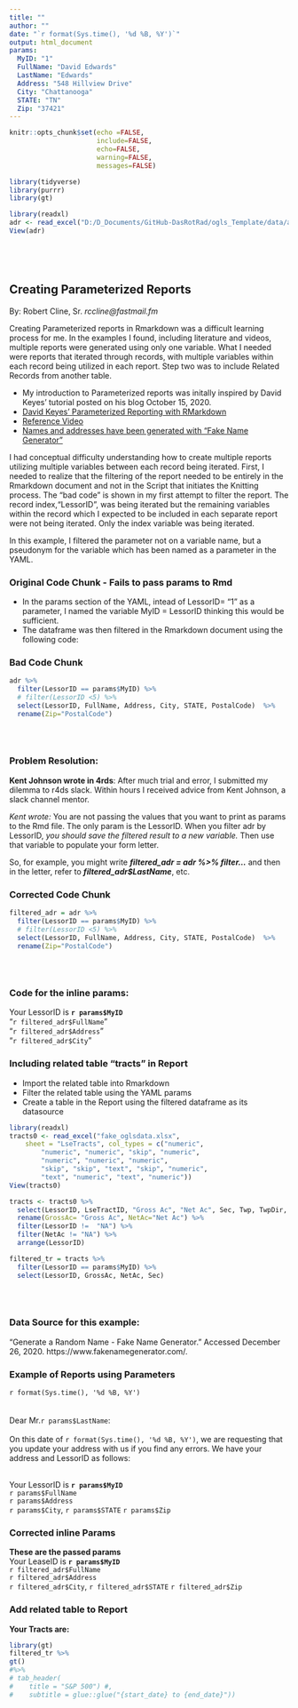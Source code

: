 ```yaml
---
title: ""
author: ""
date: "`r format(Sys.time(), '%d %B, %Y')`"
output: html_document
params:
  MyID: "1"
  FullName: "David Edwards"
  LastName: "Edwards"
  Address: "548 Hillview Drive"
  City: "Chattanooga"
  STATE: "TN"
  Zip: "37421" 
---  
```


```r
knitr::opts_chunk$set(echo =FALSE,
                      include=FALSE, 
                      echo=FALSE, 
                      warning=FALSE, 
                      messages=FALSE)

```

```r
library(tidyverse)
library(purrr)
library(gt)
```

 
```r

library(readxl)
adr <- read_excel("D:/D_Documents/GitHub-DasRotRad/ogls_Template/data/addresses10.xlsx")
View(adr)






```

## Creating Parameterized Reports  
By: Robert Cline, Sr. *rccline@fastmail.fm*  

Creating Parameterized reports in Rmarkdown was a difficult learning process for me.  In the examples I found, including literature and videos, multiple reports were generated using only one variable.  What I needed were reports that iterated through records, with multiple variables within each record being utilized in each report.  Step two was to include Related Records from another table.  


* My introduction to Parameterized reports was initally inspired by David Keyes' tutorial posted on his blog October 15, 2020.  
*  [David Keyes' Parameterized Reporting with RMarkdown](https://rfortherestofus.com/2020/10/parameterized-reporting-with-rmarkdown/)  
* [Reference Video](https://www.youtube.com/watch?v=8eoncQ457Yg)  
* [Names and addresses have been generated with "Fake Name Generator"](https://www.fakenamegenerator.com/) 

I had conceptual difficulty understanding how to create multiple reports utilizing multiple variables between each record being iterated.  First, I needed to realize that the filtering of the report needed to be entirely in the Rmarkdown document and not in the Script that initiates the Knitting process.  The "bad code" is shown in my first attempt to filter the report.  The record index,"LessorID", was being iterated but the remaining variables within the record which I expected to be included in each separate report were not being iterated.  Only the index variable was being iterated.    
  
In this example, I filtered the parameter not on a variable name, but a pseudonym for the variable which has been named as a parameter in the YAML.  

### Original Code Chunk - Fails to pass params to Rmd  
* In the params section of the YAML, intead of LessorID= "1" as a parameter, I named the variable MyID = LessorID thinking this would be sufficient.     
* The dataframe was then filtered in the Rmarkdown document using the following code:  
 
### Bad Code Chunk
```r


adr %>%
  filter(LessorID == params$MyID) %>%
  # filter(LessorID <5) %>%
  select(LessorID, FullName, Address, City, STATE, PostalCode)  %>%
  rename(Zip="PostalCode")

 
  
```  
 
### Problem Resolution:

**Kent Johnson wrote in 4rds**:   After much trial and error, I submitted my dilemma to r4ds slack. Within hours I received advice from Kent Johnson, a slack channel mentor. 

*Kent wrote:*  You are not passing the values that you want to print as params to the Rmd file. The only param is the LessorID. When you filter adr by LessorID, *you should save the filtered result to a new variable.*  Then use that variable to populate your form letter.  

So, for example, you might write ***filtered_adr = adr %>% filter...***  and then in the letter, refer to ***filtered_adr$LastName***, etc.  

### Corrected Code Chunk
```r

filtered_adr = adr %>%
  filter(LessorID == params$MyID) %>% 
  # filter(LessorID <5) %>% 
  select(LessorID, FullName, Address, City, STATE, PostalCode)  %>% 
  rename(Zip="PostalCode") 

 
  
```  

### Code for the inline params: 
Your LessorID is **`r params$MyID`**    
"` r filtered_adr$FullName` "  
"` r filtered_adr$Address` "     
"` r filtered_adr$City` "  


### Including related table "tracts" in Report 
* Import the related table into Rmarkdown  
* Filter the related table using the YAML params
* Create a table in the Report using the filtered dataframe as its datasource

```r
library(readxl)
tracts0 <- read_excel("fake_oglsdata.xlsx", 
    sheet = "LseTracts", col_types = c("numeric", 
        "numeric", "numeric", "skip", "numeric", 
        "numeric", "numeric", "numeric", 
        "skip", "skip", "text", "skip", "numeric", 
        "text", "numeric", "text", "numeric"))
View(tracts0)
```  


```r
tracts <- tracts0 %>% 
  select(LessorID, LseTractID, "Gross Ac", "Net Ac", Sec, Twp, TwpDir, Rng, RngDir, Description) %>% 
  rename(GrossAc= "Gross Ac", NetAc="Net Ac") %>% 
  filter(LessorID !=  "NA") %>% 
  filter(NetAc != "NA") %>% 
  arrange(LessorID)
```

```r

filtered_tr = tracts %>%
  filter(LessorID == params$MyID) %>% 
  select(LessorID, GrossAc, NetAc, Sec) 

 
  
```  

### Data Source for this example:  
 “Generate a Random Name - Fake Name Generator.” Accessed December 26, 2020. https://www.fakenamegenerator.com/.

 

\pagebreak  

### Example of Reports using Parameters 
 
`r format(Sys.time(), '%d %B, %Y')`  
<br>  
Dear Mr.`r params$LastName`:    
<br>
On this date of `r format(Sys.time(), '%d %B, %Y')`, we are requesting that you update your address with us if you find any errors.  We have your address and LessorID as follows:  
 <br>
 
Your LessorID is **`r params$MyID`**  
`r params$FullName`  
`r params$Address`  
`r params$City`, `r params$STATE` `r params$Zip`  


### Corrected inline Params
**These are the passed params**  
Your LeaseID is **`r params$MyID`**  
`r filtered_adr$FullName`  
`r filtered_adr$Address`   
`r filtered_adr$City`, `r filtered_adr$STATE` `r filtered_adr$Zip`  
 
### Add related table to Report  
**Your Tracts are:**

```r
library(gt)
filtered_tr %>% 
gt()
#%>%
# tab_header(
#    title = "S&P 500") #,
#    subtitle = glue::glue("{start_date} to {end_date}"))
```

